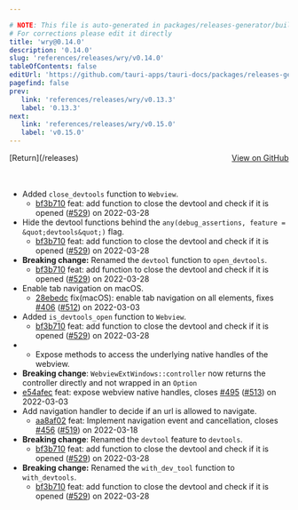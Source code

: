 ```yaml
---

# NOTE: This file is auto-generated in packages/releases-generator/build.ts
# For corrections please edit it directly
title: 'wry@0.14.0'
description: '0.14.0'
slug: 'references/releases/wry/v0.14.0'
tableOfContents: false
editUrl: 'https://github.com/tauri-apps/tauri-docs/packages/releases-generator/build.ts'
pagefind: false
prev:
   link: 'references/releases/wry/v0.13.3'
   label: '0.13.3'
next:
   link: 'references/releases/wry/v0.15.0'
   label: 'v0.15.0'
---
```


<div style="margin-bottom:3rem; display: flex; justify-content: space-between; align-items: center"><span>[Return](/releases)</span><span><a href="https://github.com/tauri-apps/wry/releases/tag/wry-v0.14.0">View on GitHub</a></span></div>

- Added `close_devtools` function to `Webview`.
  - [bf3b710](https://github.com/tauri-apps/wry/commit/bf3b7107631f14567b0b5ff1947c2bff1ffa2603) feat: add function to close the devtool and check if it is opened ([#529](https://github.com/tauri-apps/wry/pull/529)) on 2022-03-28
- Hide the devtool functions behind the `any(debug_assertions, feature = &quot;devtools&quot;)` flag.
  - [bf3b710](https://github.com/tauri-apps/wry/commit/bf3b7107631f14567b0b5ff1947c2bff1ffa2603) feat: add function to close the devtool and check if it is opened ([#529](https://github.com/tauri-apps/wry/pull/529)) on 2022-03-28
- **Breaking change:** Renamed the `devtool` function to `open_devtools`.
  - [bf3b710](https://github.com/tauri-apps/wry/commit/bf3b7107631f14567b0b5ff1947c2bff1ffa2603) feat: add function to close the devtool and check if it is opened ([#529](https://github.com/tauri-apps/wry/pull/529)) on 2022-03-28
- Enable tab navigation on macOS.
  - [28ebedc](https://github.com/tauri-apps/wry/commit/28ebedc41f9017fed3fe1dc3a6d021c69f88ef5d) fix(macOS): enable tab navigation on all elements, fixes [#406](https://github.com/tauri-apps/wry/pull/406) ([#512](https://github.com/tauri-apps/wry/pull/512)) on 2022-03-03
- Added `is_devtools_open` function to `Webview`.
  - [bf3b710](https://github.com/tauri-apps/wry/commit/bf3b7107631f14567b0b5ff1947c2bff1ffa2603) feat: add function to close the devtool and check if it is opened ([#529](https://github.com/tauri-apps/wry/pull/529)) on 2022-03-28
- - Expose methods to access the underlying native handles of the webview.
- **Breaking change**: `WebviewExtWindows::controller` now returns the controller directly and not wrapped in an `Option`
- [e54afec](https://github.com/tauri-apps/wry/commit/e54afec43b767ffdb43debbd526d249c3c5b5490) feat: expose webview native handles, closes [#495](https://github.com/tauri-apps/wry/pull/495) ([#513](https://github.com/tauri-apps/wry/pull/513)) on 2022-03-03
- Add navigation handler to decide if an url is allowed to navigate.
  - [aa8af02](https://github.com/tauri-apps/wry/commit/aa8af020ab9d88ad762f2facbfa368effb04f570) feat: Implement navigation event and cancellation, closes [#456](https://github.com/tauri-apps/wry/pull/456) ([#519](https://github.com/tauri-apps/wry/pull/519)) on 2022-03-18
- **Breaking change**: Renamed the `devtool` feature to `devtools`.
  - [bf3b710](https://github.com/tauri-apps/wry/commit/bf3b7107631f14567b0b5ff1947c2bff1ffa2603) feat: add function to close the devtool and check if it is opened ([#529](https://github.com/tauri-apps/wry/pull/529)) on 2022-03-28
- **Breaking change:** Renamed the `with_dev_tool` function to `with_devtools`.
  - [bf3b710](https://github.com/tauri-apps/wry/commit/bf3b7107631f14567b0b5ff1947c2bff1ffa2603) feat: add function to close the devtool and check if it is opened ([#529](https://github.com/tauri-apps/wry/pull/529)) on 2022-03-28

